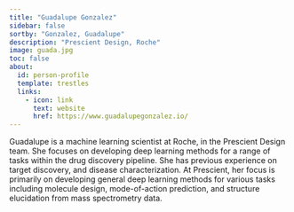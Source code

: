 ```yaml
---
title: "Guadalupe Gonzalez"
sidebar: false
sortby: "Gonzalez, Guadalupe"
description: "Prescient Design, Roche"
image: guada.jpg
toc: false
about:
  id: person-profile
  template: trestles
  links:
    - icon: link
      text: website
      href: https://www.guadalupegonzalez.io/
---
```



Guadalupe is a machine learning scientist at Roche, in the Prescient Design team. She focuses on developing deep learning methods for a range of tasks within the drug discovery pipeline. She has previous experience on target discovery, and disease characterization. At Prescient, her focus is primarily on developing general deep learning methods for various tasks including molecule design, mode-of-action prediction, and structure elucidation from mass spectrometry data.
